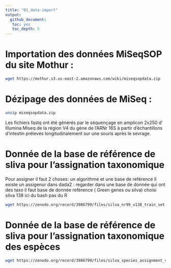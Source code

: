 ```yaml
---
title: "01_data-import"
output: 
  github_document: 
   toc: yes
   toc_depth: 5
---
```


# Importation des données MiSeqSOP du site Mothur :
```bash
wget https://mothur.s3.us-east-2.amazonaws.com/wiki/miseqsopdata.zip
```

# Dézipage des données de MiSeq : 
```bash
unzip miseqsopdata.zip
```

Les fichiers fastq ont été générés par le séquençage en amplicon 2x250 d' Illumina Miseq de la région V4 du gène de l'ARNr 16S à partir d'échantillons d'intestin prélevés longitudinalement sur une souris après le sevrage. 


# Donnée de la base de référence de sliva pour l'assignation taxonomique
Pour assigner il faut 2 choses: un algorithme et une base de reférence 
Il existe un assigenur dans dada2 : regarder dans une base de donnée qui ont des taxo 
il faut base de donnée reférence ( Green genes ou silva) choisi silva 138
ici du bash pas du R 

```bash
wget https://zenodo.org/record/3986799/files/silva_nr99_v138_train_set.fa.gz
```


# Donnée de la base de référence de sliva pour l'assignation taxonomique des espèces 
```bash
wget https://zenodo.org/record/3986799/files/silva_species_assignment_v138.fa.gz
```

